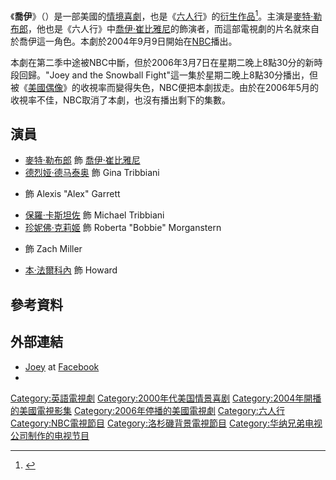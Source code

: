 {{Otheruses|other=名为喬伊的其他人物|喬伊 (嘉靖進士)}}
{{noteTA
|G1=Show
|1=zh-hk:老友記;zh-tw:六人行;zh-cn:老友记;
}}
{{Infobox television
| show_name = 喬伊<br />''Joey''
| image = Joey title card.jpg
| runtime = 20{{ndash}}24分鐘
| creator = {{link-en|史考特·西爾維里|Scott Silveri}}<br />{{link-en|沙娜·戈德堡-梅漢|Shana Goldberg-Meehan}}
| company = {{link-en|凱文·S·布賴特|Kevin S. Bright|Bright-San Productions}}<br />Silver & Gold Productions <br /> [[華納兄弟電視公司|華納兄弟電視公司]]
| starring = [[麥特·勒布郎|麥特·勒布郎]]<br />{{link-en|安德烈·安德斯|Andrea Anders}}<br />[[保羅·卡斯坦佐|保羅·卡斯坦佐]]<br />[[珍妮佛·克莉姬|珍妮佛·克莉姬]]<br />[[德烈娅·德马泰奥|德烈娅·德马泰奥]]<br />{{link-en|Miguel A. Núñez Jr.|Miguel A. Núñez Jr.}}
| opentheme = "Sunny Hours"<br />主唱：{{link-en|Long Beach Dub Allstars|Long Beach Dub Allstars}}（feat. [[威爾|威爾]]）
| country = 美國
| language = 英語
| network = [[全國廣播公司|NBC]]
| distributor = [[華納兄弟電視公司|華納兄弟電視公司]]
| first_aired = {{Start date|2004|9|9}}
| last_aired = {{End date|2006|8|23}}
| executive_producer = {{link-en|凱文·S·布賴特|Kevin S. Bright}}<br />史考特·西爾維里<br />沙娜·戈德堡-梅漢
| num_seasons = 2
| num_episodes = 46（8集未播出）
| list_episodes = 
| preceded_by = 《[[六人行|六人行]]》（1994年–2004年）
}}
《'''喬伊'''》（{{lang-en|'''''Joey'''''}}）是一部美國的[[情境喜劇|情境喜劇]]，也是《[[六人行|六人行]]》的[[外傳|衍生作品]]<ref>{{cite web| author=Digital Spy| url=http://www.digitalspy.co.uk/ustv/a14898/joey-pilot-leaked-onto-net.html| title='Joey' pilot leaked onto net| accessdate=2007-08-15| archive-date=2007-09-29| archive-url=https://web.archive.org/web/20070929120454/http://www.digitalspy.co.uk/ustv/a14898/joey-pilot-leaked-onto-net.html| dead-url=no}}</ref>。主演是[[麥特·勒布郎|麥特·勒布郎]]，他也是《六人行》中[[喬伊·崔比雅尼|喬伊·崔比雅尼]]的飾演者，而這部電視劇的片名就來自於喬伊這一角色。本劇於2004年9月9日開始在[[全國廣播公司|NBC]]播出。

本劇在第二季中途被NBC中斷，但於2006年3月7日在星期二晚上8點30分的新時段回歸。"Joey and the Snowball Fight"這一集於星期二晚上8點30分播出，但被《[[美國偶像|美國偶像]]》的收視率而變得失色，NBC便把本劇拔走。由於在2006年5月的收視率不佳，NBC取消了本劇，也沒有播出剩下的集數。

== 演員 ==
*[[麥特·勒布郎|麥特·勒布郎]] 飾 [[喬伊·崔比雅尼|喬伊·崔比雅尼]]
*[[德烈娅·德马泰奥|德烈娅·德马泰奥]] 飾 Gina Tribbiani
*{{link-en|安德烈·安德斯|Andrea Anders}} 飾 Alexis "Alex" Garrett
*[[保羅·卡斯坦佐|保羅·卡斯坦佐]] 飾 Michael Tribbiani
*[[珍妮佛·克莉姬|珍妮佛·克莉姬]] 飾 Roberta "Bobbie" Morganstern
*{{link-en|Miguel A. Núñez Jr.|Miguel A. Núñez Jr.}} 飾 Zach Miller
*[[本·法爾科內|本·法爾科內]] 飾 Howard

==參考資料==
{{reflist|30em}}

==外部連結==
* [https://www.facebook.com/pages/Joey/113851338625235?fref=ts Joey]{{Wayback|url=https://www.facebook.com/pages/Joey/113851338625235?fref=ts |date=20160107112033 }} at [[Facebook|Facebook]]
* {{IMDb title|0375355|Joey}}

{{Friends}}
{{DEFAULTSORT:Joey}}
[[Category:英語電視劇|Category:英語電視劇]]
[[Category:2000年代美国情景喜剧|Category:2000年代美国情景喜剧]]
[[Category:2004年開播的美國電視影集|Category:2004年開播的美國電視影集]]
[[Category:2006年停播的美國電視劇|Category:2006年停播的美國電視劇]]
[[Category:六人行|Category:六人行]]
[[Category:NBC電視節目|Category:NBC電視節目]]
[[Category:洛杉磯背景電視節目|Category:洛杉磯背景電視節目]]
[[Category:华纳兄弟电视公司制作的电视节目|Category:华纳兄弟电视公司制作的电视节目]]